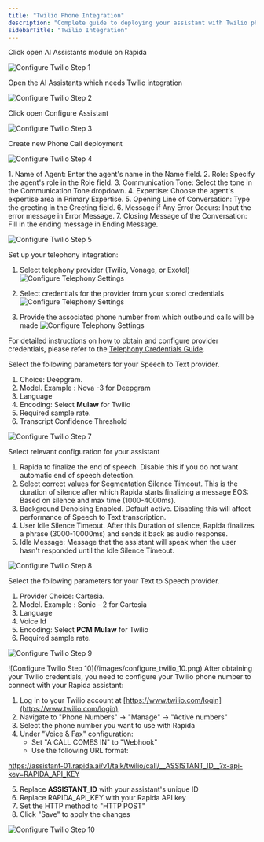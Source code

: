 ```yaml
---
title: "Twilio Phone Integration"
description: "Complete guide to deploying your assistant with Twilio phone capabilities"
sidebarTitle: "Twilio Integration"
---
```


<Steps>
<Step title="Navigate to Assistants">
Click open AI Assistants module on Rapida

![Configure Twilio Step 1](/images/configure_twilio_1.png)

</Step>

<Step title="Open Assistant">
Open the AI Assistants which needs Twilio integration

![Configure Twilio Step 2](/images/configure_twilio_2.png)

</Step>

<Step title="Configure Assistant">
Click open Configure Assistant

![Configure Twilio Step 3](/images/configure_twilio_3.png)

</Step>

<Step title="Create new Phone Call deployment">
Create new Phone Call deployment

![Configure Twilio Step 4](/images/configure_twilio_4.png)

</Step>

<Step title="Fill Agent details for Phone call">
1. Name of Agent: Enter the agent's name in the Name field.
2. Role: Specify the agent's role in the Role field.
3. Communication Tone: Select the tone in the Communication Tone dropdown.
4. Expertise: Choose the agent's expertise area in Primary Expertise.
5. Opening Line of Conversation: Type the greeting in the Greeting field.
6. Message if Any Error Occurs: Input the error message in Error Message.
7. Closing Message of the Conversation: Fill in the ending message in Ending Message.

![Configure Twilio Step 5](/images/configure_twilio_5.png)

</Step>

<Step title="Configure Telephony Settings">
Set up your telephony integration:

1. Select telephony provider (Twilio, Vonage, or Exotel)
![Configure Telephony Settings](/images/configure_twilio_6_2.png)

2. Select credentials for the provider from your stored credentials
![Configure Telephony Settings](/images/configure_twilio_6_3.png)

3. Provide the associated phone number from which outbound calls will be made
![Configure Telephony Settings](/images/configure_twilio_6_4.png)

For detailed instructions on how to obtain and configure provider credentials, please refer to the [Telephony Credentials Guide](/assistants/telephony-credentials).


</Step>

<Step title="Select Speech to Text Configuration">
Select the following parameters for your Speech to Text provider.

1. Choice: Deepgram.
2. Model. Example : Nova \-3 for Deepgram
3. Language
4. Encoding: Select **Mulaw** for Twilio
5. Required sample rate.
6. Transcript Confidence Threshold

![Configure Twilio Step 7](/images/configure_twilio_7.png)

</Step>

<Step title="Configure phone call behavior">
Select relevant configuration for your assistant

1. Rapida to finalize the end of speech. Disable this if you do not want automatic end of speech detection.
2. Select correct values for Segmentation Silence Timeout. This is the duration of silence after which Rapida starts finalizing a message EOS: Based on silence and max time (1000-4000ms).
3. Background Denoising Enabled. Default active. Disabling this will affect performance of Speech to Text transcription.
4. User Idle Silence Timeout. After this Duration of silence, Rapida finalizes a phrase (3000-10000ms) and sends it back as audio response.
5. Idle Message: Message that the assistant will speak when the user hasn't responded until the Idle Silence Timeout.

![Configure Twilio Step 8](/images/configure_twilio_8.png)

</Step>

<Step title="Select Text to Speech Configuration">
Select the following parameters for your Text to Speech provider.

1. Provider Choice: Cartesia.
2. Model. Example : Sonic \- 2 for Cartesia
3. Language
4. Voice Id
5. Encoding: Select **PCM** **Mulaw** for Twilio
6. Required sample rate.

![Configure Twilio Step 9](/images/configure_twilio_9.png)

</Step>

<Step title="Deploy Live">
  ![Configure Twilio Step 10](/images/configure_twilio_10.png)
</Step>

<Step title="Configuring Rapida Assistant on Twilio">
After obtaining your Twilio credentials, you need to configure your Twilio phone number to connect with your Rapida assistant:

1. Log in to your Twilio account at [https://www.twilio.com/login](https://www.twilio.com/login)
2. Navigate to "Phone Numbers" → "Manage" → "Active numbers"
3. Select the phone number you want to use with Rapida
4. Under "Voice & Fax" configuration:
   - Set "A CALL COMES IN" to "Webhook"
   - Use the following URL format:

https://assistant-01.rapida.ai/v1/talk/twilio/call/__ASSISTANT_ID__?x-api-key=RAPIDA_API_KEY

5. Replace **ASSISTANT_ID** with your assistant's unique ID
6. Replace RAPIDA_API_KEY with your Rapida API key
7. Set the HTTP method to "HTTP POST"
8. Click "Save" to apply the changes

![Configure Twilio Step 10](/images/twilio-webhook-config.png)

</Step>
</Steps>
